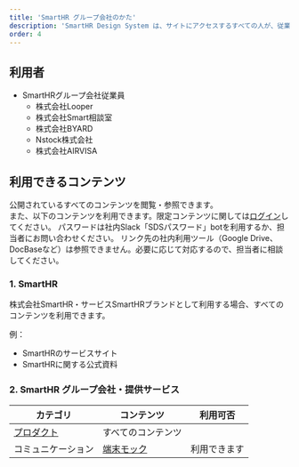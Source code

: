 ```yaml
---
title: 'SmartHR グループ会社のかた'
description: 'SmartHR Design System は、サイトにアクセスするすべての人が、従業員限定コンテンツを除くすべてのコンテンツを参照できます。利用に関しては、コンテンツごとにその範囲や権利が異なるので、各コンテンツ、または利用規約を確認してください。'
order: 4
---
```


## 利用者

- SmartHRグループ会社従業員
    - 株式会社Looper
    - 株式会社Smart相談室
    - 株式会社BYARD
    - Nstock株式会社
    - 株式会社AIRVISA

## 利用できるコンテンツ

公開されているすべてのコンテンツを閲覧・参照できます。  
また、以下のコンテンツを利用できます。限定コンテンツに関しては[ログイン](/login)してください。
パスワードは社内Slack「SDSパスワード」botを利用するか、担当者にお問い合わせください。
リンク先の社内利用ツール（Google Drive、DocBaseなど）は参照できません。必要に応じて対応するので、担当者に相談してください。

### 1. SmartHR
株式会社SmartHR・サービスSmartHRブランドとして利用する場合、すべてのコンテンツを利用できます。  

例：
- SmartHRのサービスサイト
- SmartHRに関する公式資料

### 2. SmartHR グループ会社・提供サービス


| カテゴリ | コンテンツ | 利用可否 |
| --- | --- | --- |
| [プロダクト](/products) | すべてのコンテンツ |  |
| コミュニケーション | [端末モック](/communication/mock) | 利用できます |
